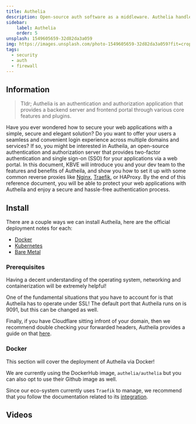 ```yaml
---
title: Authelia
description: Open-source auth software as a middleware. Authelia handles the authentication and authorization of the user/entity, allowing to secure access outside the scope of the application and provides a unique firewall-like access terminal.
sidebar:
    label: Authelia
    order: 5
unsplash: 1549605659-32d82da3a059
img: https://images.unsplash.com/photo-1549605659-32d82da3a059?fit=crop&w=1400&h=700&q=75
tags:
  - security
  - auth
  - firewall
---
```


## Information

> Tldr; Authelia is an authentication and authorization application that provides a backend server and frontend portal through various core features and plugins.

Have you ever wondered how to secure your web applications with a simple, secure and elegant solution?
Do you want to offer your users a seamless and convenient login experience across multiple domains and services?
If so, you might be interested in Autheila, an open-source authentication and authorization server that provides two-factor authentication and single sign-on (SSO) for your applications via a web portal.
In this document, KBVE will introduce you and your dev team to the features and benefits of Autheila, and show you how to set it up with some common reverse proxies like [Nginx](https://kbve.com/application/nginx), [Traefik](https://kbve.com/application/traefik), or HAProxy.
By the end of this reference document, you will be able to protect your web applications with Autheila and enjoy a secure and hassle-free authentication process.


## Install

There are a couple ways we can install Autheila, here are the official deployment notes for each:

- [Docker](https://www.authelia.com/integration/deployment/docker/)
- [Kubernetes](https://www.authelia.com/integration/kubernetes/introduction/)
- [Bare Metal](https://www.authelia.com/integration/deployment/bare-metal/)


### Prerequisites

Having a decent understanding of the operating system, networking and containerization will be extremely helpful!

One of the fundamental situations that you have to account for is that Autheila has to operate under SSL!
The default port that Autheila runs on is 9091, but this can be changed as well.

Finally, if you have Cloudflare sitting infront of your domain, then we recommend double checking your forwarded headers, Autheila provides a guide on that [here](https://www.authelia.com/integration/proxies/fowarded-headers/).

### Docker

This section will cover the deployment of Autheila via Docker!

We are currently using the DockerHub image, `authelia/authelia` but you can also opt to use their Github image as well.

Since our eco-system currently uses `Traefik` to manage, we recommend that you follow the documentation related to its [integration](https://www.authelia.com/integration/proxies/traefik/).



## Videos